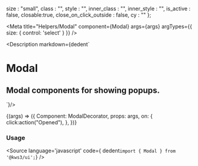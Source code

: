 
  size : "small",
  class : "",
  style : "",
  inner_class : "",
  inner_style : "",
  is_active : false,
  closable:true,
  close_on_click_outside : false,
  cy : ""
};

<Meta
  title="Helpers/Modal"
  component={Modal}
  args={args}
  argTypes={{
    size: {
      control: 'select'
    }
  }}
/>

<Description markdown={dedent`
# Modal
## Modal components for showing popups.
`}/>

<Canvas>
  <Story
  name="Modal"
  args={args}
  >
  {(args) => ({
    Component: ModalDecorator,
    props: args,
    on: {
      click:action("Opened"),
    },
  })}
  </Story>
</Canvas>

<ArgsTable story="Modal" />

### Usage
<Source
  language='javascript'
  code={ dedent`import { Modal } from '@kws3/ui';`}
/>